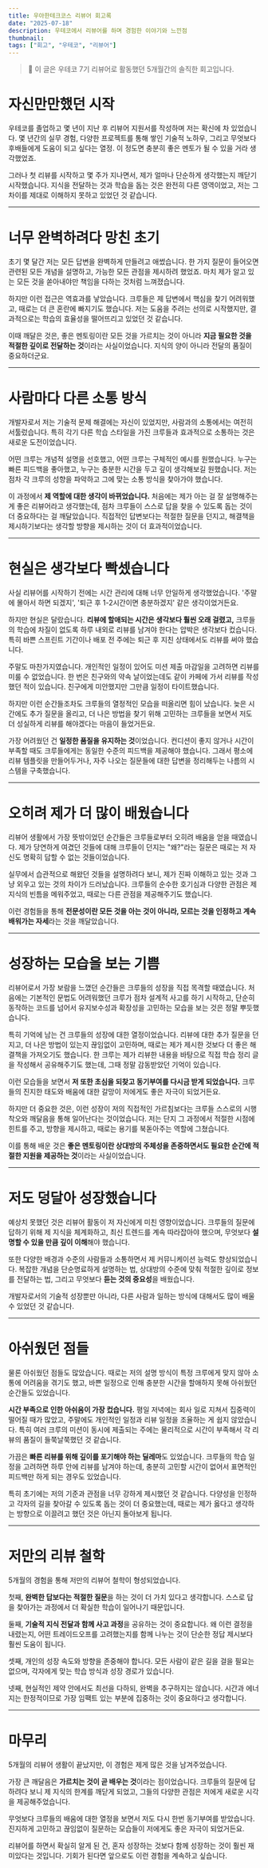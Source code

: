 ```yaml
---
title: 우아한테크코스 리뷰어 회고록
date: "2025-07-18"
description: 우테코에서 리뷰어를 하며 경험한 이야기와 느낀점
thumbnail: 
tags: ["회고", "우테코", "리뷰어"]
---
```


> 📍 이 글은 우테코 7기 리뷰어로 활동했던 5개월간의 솔직한 회고입니다.

# 자신만만했던 시작

우테코를 졸업하고 몇 년이 지난 후 리뷰어 지원서를 작성하며 저는 확신에 차 있었습니다. 몇 년간의 실무 경험, 다양한 프로젝트를 통해 쌓인 기술적 노하우, 그리고 무엇보다 후배들에게 도움이 되고 싶다는 열정. 이 정도면 충분히 좋은 멘토가 될 수 있을 거라 생각했었죠.

그러나 첫 리뷰를 시작하고 몇 주가 지나면서, 제가 얼마나 단순하게 생각했는지 깨닫기 시작했습니다. 지식을 전달하는 것과 학습을 돕는 것은 완전히 다른 영역이었고, 저는 그 차이를 제대로 이해하지 못하고 있었던 것 같습니다.

---

# 너무 완벽하려다 망친 초기

초기 몇 달간 저는 모든 답변을 완벽하게 만들려고 애썼습니다. 한 가지 질문이 들어오면 관련된 모든 개념을 설명하고, 가능한 모든 관점을 제시하려 했었죠. 마치 제가 알고 있는 모든 것을 쏟아내야만 책임을 다하는 것처럼 느껴졌습니다.

하지만 이런 접근은 역효과를 낳았습니다. 크루들은 제 답변에서 핵심을 찾기 어려워했고, 때로는 더 큰 혼란에 빠지기도 했습니다. 저는 도움을 주려는 선의로 시작했지만, 결과적으로는 학습의 효율성을 떨어뜨리고 있었던 것 같습니다.

이때 깨달은 것은, 좋은 멘토링이란 모든 것을 가르치는 것이 아니라 **지금 필요한 것을 적절한 깊이로 전달하는 것**이라는 사실이었습니다. 지식의 양이 아니라 전달의 품질이 중요하더군요.

---

# 사람마다 다른 소통 방식

개발자로서 저는 기술적 문제 해결에는 자신이 있었지만, 사람과의 소통에서는 여전히 서툴렀습니다. 특히 각기 다른 학습 스타일을 가진 크루들과 효과적으로 소통하는 것은 새로운 도전이었습니다.

어떤 크루는 개념적 설명을 선호했고, 어떤 크루는 구체적인 예시를 원했습니다. 누구는 빠른 피드백을 좋아했고, 누구는 충분한 시간을 두고 깊이 생각해보길 원했습니다. 저는 점차 각 크루의 성향을 파악하고 그에 맞는 소통 방식을 찾아가야 했습니다.

이 과정에서 **제 역할에 대한 생각이 바뀌었습니다.** 처음에는 제가 아는 걸 잘 설명해주는 게 좋은 리뷰어라고 생각했는데, 점차 크루들이 스스로 답을 찾을 수 있도록 돕는 것이 더 중요하다는 걸 깨달았습니다. 직접적인 답변보다는 적절한 질문을 던지고, 해결책을 제시하기보다는 생각할 방향을 제시하는 것이 더 효과적이었습니다.

---

# 현실은 생각보다 빡셌습니다

사실 리뷰어를 시작하기 전에는 시간 관리에 대해 너무 안일하게 생각했었습니다. '주말에 몰아서 하면 되겠지', '퇴근 후 1-2시간이면 충분하겠지' 같은 생각이었거든요.

하지만 현실은 달랐습니다. **리뷰에 할애되는 시간은 생각보다 훨씬 오래 걸렸고,** 크루들의 학습에 차질이 없도록 하루 내외로 리뷰를 남겨야 한다는 압박은 생각보다 컸습니다. 특히 바쁜 스프린트 기간이나 배포 전 주에는 퇴근 후 지친 상태에서도 리뷰를 써야 했습니다.

주말도 마찬가지였습니다. 개인적인 일정이 있어도 미션 제출 마감일을 고려하면 리뷰를 미룰 수 없었습니다. 한 번은 친구와의 약속 날이었는데도 같이 카페에 가서 리뷰를 작성했던 적이 있습니다. 친구에게 미안했지만 그만큼 일정이 타이트했습니다.

하지만 이런 순간들조차도 크루들의 열정적인 모습을 떠올리면 힘이 났습니다. 늦은 시간에도 추가 질문을 올리고, 더 나은 방법을 찾기 위해 고민하는 크루들을 보면서 저도 더 성실하게 리뷰를 해야겠다는 마음이 들었거든요.

가장 어려웠던 건 **일정한 품질을 유지하는 것**이었습니다. 컨디션이 좋지 않거나 시간이 부족할 때도 크루들에게는 동일한 수준의 피드백을 제공해야 했습니다. 그래서 평소에 리뷰 템플릿을 만들어두거나, 자주 나오는 질문들에 대한 답변을 정리해두는 나름의 시스템을 구축했습니다.

---

# 오히려 제가 더 많이 배웠습니다

리뷰어 생활에서 가장 뜻밖이었던 순간들은 크루들로부터 오히려 배움을 얻을 때였습니다. 제가 당연하게 여겼던 것들에 대해 크루들이 던지는 "왜?"라는 질문은 때로는 저 자신도 명확히 답할 수 없는 것들이었습니다.

실무에서 습관적으로 해왔던 것들을 설명하려다 보니, 제가 진짜 이해하고 있는 것과 그냥 외우고 있는 것의 차이가 드러났습니다. 크루들의 순수한 호기심과 다양한 관점은 제 지식의 빈틈을 메워주었고, 때로는 다른 관점을 제공해주기도 했습니다.

이런 경험들을 통해 **전문성이란 모든 것을 아는 것이 아니라, 모르는 것을 인정하고 계속 배워가는 자세**라는 것을 깨달았습니다.

---

# 성장하는 모습을 보는 기쁨

리뷰어로서 가장 보람을 느꼈던 순간들은 크루들의 성장을 직접 목격할 때였습니다. 처음에는 기본적인 문법도 어려워했던 크루가 점차 설계적 사고를 하기 시작하고, 단순히 동작하는 코드를 넘어서 유지보수성과 확장성을 고민하는 모습을 보는 것은 정말 뿌듯했습니다.

특히 기억에 남는 건 크루들의 성장에 대한 열정이었습니다. 리뷰에 대한 추가 질문을 던지고, 더 나은 방법이 있는지 끊임없이 고민하며, 때로는 제가 제시한 것보다 더 좋은 해결책을 가져오기도 했습니다. 한 크루는 제가 리뷰한 내용을 바탕으로 직접 학습 정리 글을 작성해서 공유해주기도 했는데, 그때 정말 감동받았던 기억이 있습니다.

이런 모습들을 보면서 **저 또한 초심을 되찾고 동기부여를 다시금 받게 되었습니다.** 크루들의 진지한 태도와 배움에 대한 갈망이 저에게도 좋은 자극이 되었거든요.

하지만 더 중요한 것은, 이런 성장이 저의 직접적인 가르침보다는 크루들 스스로의 시행착오와 깨달음을 통해 일어난다는 것이었습니다. 저는 단지 그 과정에서 적절한 시점에 힌트를 주고, 방향을 제시하고, 때로는 용기를 북돋아주는 역할에 그쳤습니다.

이를 통해 배운 것은 **좋은 멘토링이란 상대방의 주체성을 존중하면서도 필요한 순간에 적절한 지원을 제공하는 것**이라는 사실이었습니다.

---

# 저도 덩달아 성장했습니다

예상치 못했던 것은 리뷰어 활동이 저 자신에게 미친 영향이었습니다. 크루들의 질문에 답하기 위해 제 지식을 체계화하고, 최신 트렌드를 계속 따라잡아야 했으며, 무엇보다 **설명할 수 있을 만큼 깊이 이해**해야 했습니다.

또한 다양한 배경과 수준의 사람들과 소통하면서 제 커뮤니케이션 능력도 향상되었습니다. 복잡한 개념을 단순명료하게 설명하는 법, 상대방의 수준에 맞춰 적절한 깊이로 정보를 전달하는 법, 그리고 무엇보다 **듣는 것의 중요성**을 배웠습니다.

개발자로서의 기술적 성장뿐만 아니라, 다른 사람과 일하는 방식에 대해서도 많이 배울 수 있었던 것 같습니다.

---

# 아쉬웠던 점들

물론 아쉬웠던 점들도 많았습니다. 때로는 저의 설명 방식이 특정 크루에게 맞지 않아 소통에 어려움을 겪기도 했고, 바쁜 일정으로 인해 충분한 시간을 할애하지 못해 아쉬웠던 순간들도 있었습니다.

**시간 부족으로 인한 아쉬움이 가장 컸습니다.** 평일 저녁에는 회사 일로 지쳐서 집중력이 떨어질 때가 많았고, 주말에도 개인적인 일정과 리뷰 일정을 조율하는 게 쉽지 않았습니다. 특히 여러 크루의 미션이 동시에 제출되는 주에는 물리적으로 시간이 부족해서 각 리뷰의 품질이 들쭉날쭉했던 것 같습니다.

가끔은 **빠른 리뷰를 위해 깊이를 포기해야 하는 딜레마**도 있었습니다. 크루들의 학습 일정을 고려하면 하루 안에 리뷰를 남겨야 하는데, 충분히 고민할 시간이 없어서 표면적인 피드백만 하게 되는 경우도 있었습니다.

특히 초기에는 저의 기준과 관점을 너무 강하게 제시했던 것 같습니다. 다양성을 인정하고 각자의 길을 찾아갈 수 있도록 돕는 것이 더 중요했는데, 때로는 제가 옳다고 생각하는 방향으로 이끌려고 했던 것은 아닌지 돌아보게 됩니다.

---

# 저만의 리뷰 철학

5개월의 경험을 통해 저만의 리뷰어 철학이 형성되었습니다.

첫째, **완벽한 답보다는 적절한 질문**을 하는 것이 더 가치 있다고 생각합니다. 스스로 답을 찾아가는 과정에서 더 확실한 학습이 일어나기 때문입니다.

둘째, **기술적 지식 전달과 함께 사고 과정**을 공유하는 것이 중요합니다. 왜 이런 결정을 내렸는지, 어떤 트레이드오프를 고려했는지를 함께 나누는 것이 단순한 정답 제시보다 훨씬 도움이 됩니다.

셋째, 개인의 성장 속도와 방향을 존중해야 합니다. 모든 사람이 같은 길을 걸을 필요는 없으며, 각자에게 맞는 학습 방식과 성장 경로가 있습니다.

넷째, 현실적인 제약 안에서도 최선을 다하되, 완벽을 추구하지는 않습니다. 시간과 에너지는 한정적이므로 가장 임팩트 있는 부분에 집중하는 것이 중요하다고 생각합니다.

---

# 마무리

5개월의 리뷰어 생활이 끝났지만, 이 경험은 제게 많은 것을 남겨주었습니다.

가장 큰 깨달음은 **가르치는 것이 곧 배우는 것**이라는 점이었습니다. 크루들의 질문에 답하려다 보니 제 지식의 한계를 깨닫게 되었고, 그들의 다양한 관점은 저에게 새로운 시각을 제공해주었습니다.

무엇보다 크루들의 배움에 대한 열정을 보면서 저도 다시 한번 동기부여를 받았습니다. 진지하게 고민하고 끊임없이 질문하는 모습들이 저에게도 좋은 자극이 되었거든요.

리뷰어를 하면서 확실히 알게 된 건, 혼자 성장하는 것보다 함께 성장하는 것이 훨씬 재미있다는 것입니다. 기회가 된다면 앞으로도 이런 경험을 계속하고 싶습니다.